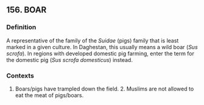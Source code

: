## 156. BOAR
### Definition
A representative of the family of the <i>Suidae </i>(pigs) family that is least marked in a given culture. In Daghestan, this usually means a wild boar (<i>Sus scrofa</i>). In regions with developed domestic pig farming, enter the term for the domestic pig (<i>Sus scrofa domesticus</i>) instead.

### Contexts
1. Boars/pigs have trampled down the field. 2. Muslims are not allowed to eat the meat of pigs/boars.

